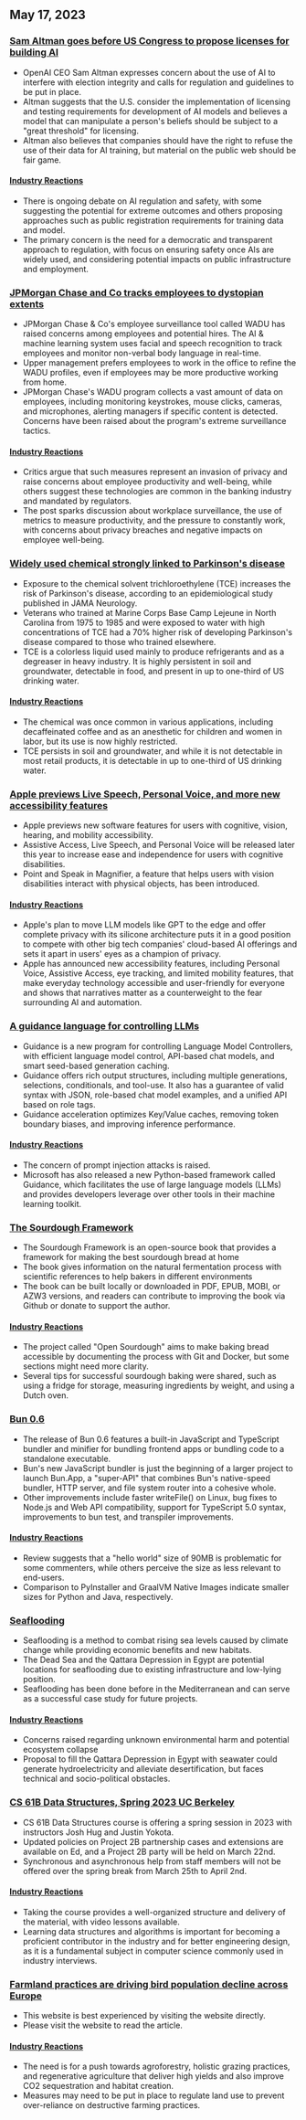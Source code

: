 

<CallToAction />

<Steps>

## May 17, 2023

### [Sam Altman goes before US Congress to propose licenses for building AI](https://www.reuters.com/technology/openai-chief-goes-before-us-congress-propose-licenses-building-ai-2023-05-16/)

- OpenAI CEO Sam Altman expresses concern about the use of AI to interfere with election integrity and calls for regulation and guidelines to be put in place.
- Altman suggests that the U.S. consider the implementation of licensing and testing requirements for development of AI models and believes a model that can manipulate a person's beliefs should be subject to a "great threshold" for licensing.
- Altman also believes that companies should have the right to refuse the use of their data for AI training, but material on the public web should be fair game.

#### [Industry Reactions](http://news.ycombinator.com/item?id=35960125)

- There is ongoing debate on AI regulation and safety, with some suggesting the potential for extreme outcomes and others proposing approaches such as public registration requirements for training data and model.
- The primary concern is the need for a democratic and transparent approach to regulation, with focus on ensuring safety once AIs are widely used, and considering potential impacts on public infrastructure and employment.

### [JPMorgan Chase and Co tracks employees to dystopian extents](https://old.reddit.com/r/antiwork/comments/13ijhae/came_back_to_a_post_here_but_it_was_removed_from/)

- JPMorgan Chase & Co's employee surveillance tool called WADU has raised concerns among employees and potential hires. The AI & machine learning system uses facial and speech recognition to track employees and monitor non-verbal body language in real-time.
- Upper management prefers employees to work in the office to refine the WADU profiles, even if employees may be more productive working from home.
- JPMorgan Chase's WADU program collects a vast amount of data on employees, including monitoring keystrokes, mouse clicks, cameras, and microphones, alerting managers if specific content is detected. Concerns have been raised about the program's extreme surveillance tactics.

#### [Industry Reactions](http://news.ycombinator.com/item?id=35959865)

- Critics argue that such measures represent an invasion of privacy and raise concerns about employee productivity and well-being, while others suggest these technologies are common in the banking industry and mandated by regulators.
- The post sparks discussion about workplace surveillance, the use of metrics to measure productivity, and the pressure to constantly work, with concerns about privacy breaches and negative impacts on employee well-being.

### [Widely used chemical strongly linked to Parkinson's disease](https://www.science.org/content/article/widely-used-chemical-strongly-linked-parkinson-s-disease)

- Exposure to the chemical solvent trichloroethylene (TCE) increases the risk of Parkinson's disease, according to an epidemiological study published in JAMA Neurology.
- Veterans who trained at Marine Corps Base Camp Lejeune in North Carolina from 1975 to 1985 and were exposed to water with high concentrations of TCE had a 70% higher risk of developing Parkinson's disease compared to those who trained elsewhere.
- TCE is a colorless liquid used mainly to produce refrigerants and as a degreaser in heavy industry. It is highly persistent in soil and groundwater, detectable in food, and present in up to one-third of US drinking water.

#### [Industry Reactions](http://news.ycombinator.com/item?id=35960018)

- The chemical was once common in various applications, including decaffeinated coffee and as an anesthetic for children and women in labor, but its use is now highly restricted.
- TCE persists in soil and groundwater, and while it is not detectable in most retail products, it is detectable in up to one-third of US drinking water.

### [Apple previews Live Speech, Personal Voice, and more new accessibility features](https://www.apple.com/newsroom/2023/05/apple-previews-live-speech-personal-voice-and-more-new-accessibility-features/)

- Apple previews new software features for users with cognitive, vision, hearing, and mobility accessibility.
- Assistive Access, Live Speech, and Personal Voice will be released later this year to increase ease and independence for users with cognitive disabilities.
- Point and Speak in Magnifier, a feature that helps users with vision disabilities interact with physical objects, has been introduced.

#### [Industry Reactions](http://news.ycombinator.com/item?id=35960663)

- Apple's plan to move LLM models like GPT to the edge and offer complete privacy with its silicone architecture puts it in a good position to compete with other big tech companies' cloud-based AI offerings and sets it apart in users' eyes as a champion of privacy.
- Apple has announced new accessibility features, including Personal Voice, Assistive Access, eye tracking, and limited mobility features, that make everyday technology accessible and user-friendly for everyone and shows that narratives matter as a counterweight to the fear surrounding AI and automation.

### [A guidance language for controlling LLMs](https://github.com/microsoft/guidance)

- Guidance is a new program for controlling Language Model Controllers, with efficient language model control, API-based chat models, and smart seed-based generation caching.
- Guidance offers rich output structures, including multiple generations, selections, conditionals, and tool-use. It also has a guarantee of valid syntax with JSON, role-based chat model examples, and a unified API based on role tags.
- Guidance acceleration optimizes Key/Value caches, removing token boundary biases, and improving inference performance.

#### [Industry Reactions](http://news.ycombinator.com/item?id=35963936)

- The concern of prompt injection attacks is raised.
- Microsoft has also released a new Python-based framework called Guidance, which facilitates the use of large language models (LLMs) and provides developers leverage over other tools in their machine learning toolkit.

### [The Sourdough Framework](https://github.com/hendricius/the-sourdough-framework)

- The Sourdough Framework is an open-source book that provides a framework for making the best sourdough bread at home
- The book gives information on the natural fermentation process with scientific references to help bakers in different environments
- The book can be built locally or downloaded in PDF, EPUB, MOBI, or AZW3 versions, and readers can contribute to improving the book via Github or donate to support the author.

#### [Industry Reactions](http://news.ycombinator.com/item?id=35961590)

- The project called "Open Sourdough" aims to make baking bread accessible by documenting the process with Git and Docker, but some sections might need more clarity.
- Several tips for successful sourdough baking were shared, such as using a fridge for storage, measuring ingredients by weight, and using a Dutch oven.

### [Bun 0.6](https://bun.sh/blog/bun-v0.6.0)

- The release of Bun 0.6 features a built-in JavaScript and TypeScript bundler and minifier for bundling frontend apps or bundling code to a standalone executable.
- Bun's new JavaScript bundler is just the beginning of a larger project to launch Bun.App, a "super-API" that combines Bun's native-speed bundler, HTTP server, and file system router into a cohesive whole.
- Other improvements include faster writeFile() on Linux, bug fixes to Node.js and Web API compatibility, support for TypeScript 5.0 syntax, improvements to bun test, and transpiler improvements.

#### [Industry Reactions](http://news.ycombinator.com/item?id=35965483)

- Review suggests that a "hello world" size of 90MB is problematic for some commenters, while others perceive the size as less relevant to end-users.
- Comparison to PyInstaller and GraalVM Native Images indicate smaller sizes for Python and Java, respectively.

### [Seaflooding](https://unchartedterritories.tomaspueyo.com/p/seaflooding)

- Seaflooding is a method to combat rising sea levels caused by climate change while providing economic benefits and new habitats.
- The Dead Sea and the Qattara Depression in Egypt are potential locations for seaflooding due to existing infrastructure and low-lying position.
- Seaflooding has been done before in the Mediterranean and can serve as a successful case study for future projects.

#### [Industry Reactions](http://news.ycombinator.com/item?id=35957814)

- Concerns raised regarding unknown environmental harm and potential ecosystem collapse
- Proposal to fill the Qattara Depression in Egypt with seawater could generate hydroelectricity and alleviate desertification, but faces technical and socio-political obstacles.

### [CS 61B Data Structures, Spring 2023 UC Berkeley](https://sp23.datastructur.es/)

- CS 61B Data Structures course is offering a spring session in 2023 with instructors Josh Hug and Justin Yokota.
- Updated policies on Project 2B partnership cases and extensions are available on Ed, and a Project 2B party will be held on March 22nd.
- Synchronous and asynchronous help from staff members will not be offered over the spring break from March 25th to April 2nd.

#### [Industry Reactions](http://news.ycombinator.com/item?id=35957811)

- Taking the course provides a well-organized structure and delivery of the material, with video lessons available.
- Learning data structures and algorithms is important for becoming a proficient contributor in the industry and for better engineering design, as it is a fundamental subject in computer science commonly used in industry interviews.

### [Farmland practices are driving bird population decline across Europe](https://www.pnas.org/doi/full/10.1073/pnas.2216573120)

- This website is best experienced by visiting the website directly.
- Please visit the website to read the article.

#### [Industry Reactions](http://news.ycombinator.com/item?id=35958876)

- The need is for a push towards agroforestry, holistic grazing practices, and regenerative agriculture that deliver high yields and also improve CO2 sequestration and habitat creation.
- Measures may need to be put in place to regulate land use to prevent over-reliance on destructive farming practices.

</Steps>
